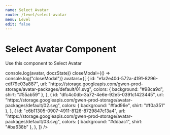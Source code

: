 ```yaml
---
name: Select Avatar
route: /level/select-avatar
menu: Level
edit: false
---
```



# Select Avatar Component

Use this component to Select Avatar

<Playground>
	<div style={{ width: "100%", height: "400px", overflow: "hidden" }}>
		<LevelSelectAvatarComponent
			current="dfc4c0db-3a72-4e6e-92e5-0391c1423445"
			select={(avatar) => console.log(avatar, doczState)}
			closeModal={() => console.log("closeModal")}
			avatars={[
				{
					id: "e1a2e40d-572a-4191-8296-cdf79e03a887",
					url: "https://storage.googleapis.com/gwen-prod-storage/avatar-packages/default/01.svg",
					colors: { background: "#98ca9d", shirt: "#55ab59" },
				},
				{
					id: "dfc4c0db-3a72-4e6e-92e5-0391c1423445",
					url: "https://storage.googleapis.com/gwen-prod-storage/avatar-packages/default/02.svg",
					colors: { background: "#fad96e", shirt: "#f0a351" },
				},
				{
					id: "c6b11305-0907-4911-8126-8729847c13a4",
					url: "https://storage.googleapis.com/gwen-prod-storage/avatar-packages/default/03.svg",
					colors: { background: "#ddaac1", shirt: "#ba638b" },
				},
			]}
		/>
	</div>
</Playground>

<Props of={LevelSelectAvatarComponent} />
